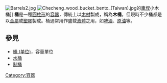 {{About||一种单位|桶 (单位)|小说|桶子 (小說)}}
{{Multiple issues|
{{Expand language|1=en|time=2021-11-06T12:00:51+00:00}}
{{Unreferenced|time=2021-11-06T12:00:51+00:00}}
}}
[[File:Barrels2.jpg|thumb]]
[[File:Checheng_wood_bucket_bento_(Taiwan).jpg|thumb]]的[[車埕車站|車埕]]小木桶]]
'''桶'''是一種[[圓柱形|圓柱形]]的[[容器|容器]]，傳統上以[[木材|木材]]製成，稱為'''木桶'''，但現時不少桶都是以[[金屬|金屬]]或[[塑膠|塑膠]]製成。桶通常用作盛載[[液體|液體]]之用，如[[啤酒|啤酒]]、[[原油|原油]]等。

== 參見 ==
* [[桶_(单位)|桶 (单位)]]，容量單位
*[[水桶|水桶]]
*[[制桶|制桶]]
{{包裝}}

{{Tool-stub}}

{{Authority control}}
[[Category:容器|Category:容器]]